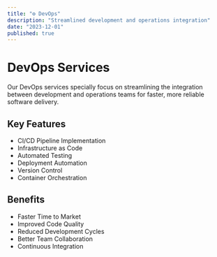 ```yaml
---
title: "⚙️ DevOps"
description: "Streamlined development and operations integration"
date: "2023-12-01"
published: true
---
```


# DevOps Services

Our DevOps services specially focus on streamlining the integration between development and operations teams for faster, more reliable software delivery.

## Key Features

- CI/CD Pipeline Implementation
- Infrastructure as Code
- Automated Testing
- Deployment Automation
- Version Control
- Container Orchestration

## Benefits

- Faster Time to Market
- Improved Code Quality
- Reduced Development Cycles
- Better Team Collaboration
- Continuous Integration